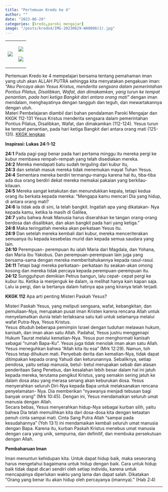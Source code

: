```yaml
---
title: "Pertemuan Kredo ke 4"
author: ""
date: "2023-06-29"
categories: [kredo,paroki mengajar]
image: "/posts/kredo4/IMG-20230629-WA0086(1).jpg"
---
```


+-------------------------------------------------+-----------------------------------------------+
| ![](/posts/kredo4/IMG-20230629-WA0065(1)_1.jpg) | ![](/posts/kredo4/IMG-20230629-WA0086(1).jpg) |
|                                                 |                                               |
|                                                 | ![](/posts/kredo4/IMG-20230629-WA0066(1).jpg) |
+-------------------------------------------------+-----------------------------------------------+

Pertemuan Kredo ke 4 mempelajari bersama tentang pemahaman iman yang utuh akan ALLAH PUTRA sehingga kita menyatakan pengakuan iman: *"Aku Percaya akan Yesus Kristus, menderita sengsara dalam pemerintahan Pontius Pilatus, Disalibkan, Wafat, dan dimakamkan, yang turun ke tempat penantian, pada hari ketiga Bangkit dari antara orang mati"* dengan iman mendalam, menghayatinya dengan tangguh dan teguh, dan mewartakannya dengan utuh.\
Materi Pembelajaran diambil dari bahan pendalaman Paroki Mengajar dan KKGK 112-131 Yesus Kristus menderita sengsara dalam pemerintahan Pontius Pilatus, Disalibkan, Wafat, dan dimakamkan (112-124). Yesus turun ke tempat penantian, pada hari ketiga Bangkit dari antara orang mati (125-131). [KKGK lengkap](/posts/KompendiumKatekismus.pdf)

**Inspirasi: Lukas 24:1-12**

**24:1** Pada pagi-pagi benar pada hari pertama minggu itu mereka pergi ke kubur membawa rempah-rempah yang telah disediakan mereka.\
**24:2** Mereka mendapati batu sudah terguling dari kubur itu,\
**24:3** dan setelah masuk mereka tidak menemukan mayat Tuhan Yesus.\
**24:4** Sementara mereka berdiri termangu-mangu karena hal itu, tiba-tiba ada dua orang berdiri dekat mereka memakai pakaian yang berkilau-kilauan.\
**24:5** Mereka sangat ketakutan dan menundukkan kepala, tetapi kedua orang itu berkata kepada mereka: "Mengapa kamu mencari Dia yang hidup, di antara orang mati?\
**24:6** Ia tidak ada di sini, Ia telah bangkit. Ingatlah apa yang dikatakan- Nya kepada kamu, ketika Ia masih di Galilea,\
**24:7** yaitu bahwa Anak Manusia harus diserahkan ke tangan orang-orang berdosa dan disalibkan, dan akan bangkit pada hari yang ketiga."\
**24:8** Maka teringatlah mereka akan perkataan Yesus itu.\
**24:9** Dan setelah mereka kembali dari kubur, mereka menceriterakan semuanya itu kepada kesebelas murid dan kepada semua saudara yang lain.\
**24:10** Perempuan- perempuan itu ialah Maria dari Magdala, dan Yohana, dan Maria ibu Yakobus. Dan perempuan-perempuan lain juga yang bersama-sama dengan mereka memberitahukannya kepada rasul-rasul.\
**24:11** Tetapi bagi mereka perkataan- perkataan itu seakan-akan omong kosong dan mereka tidak percaya kepada perempuan-perempuan itu.\
**24:12** Sungguhpun demikian Petrus bangun, lalu cepat- cepat pergi ke kubur itu. Ketika ia menjenguk ke dalam, ia melihat hanya kain kapan saja. Lalu ia pergi, dan ia bertanya dalam hatinya apa yang kiranya telah terjadi.

**KKGK 112** Apa arti penting Misteri Paskah Yesus?

Misteri Paskah Yesus, yang meliputi sengsara, wafat, kebangkitan, dan pemuliaan-Nya, merupakan pusat iman Kristen karena rencana Allah untuk menyelamatkan dunia telah terlaksana satu kali untuk selamanya melalui wafat Putra-Nya, Yesus Kristus.\
Yesus dituduh beberapa pemimpin Israel dengan tuduhan melawan hukum, kanisah, dan iman akan satu Allah. Padahal, Yesus justru menggenapi Hukum Taurat melalui kematian-Nya. Yesus pun menghormati kanisah sebagai "rumah Bapa-Ku". Yesus juga tidak menolak iman akan satu Allah. Yesus meneguhkan bahwa "Allah kita itu esa" (Mrk 12:29). Namun, toh Yesus tetap dihukum mati. Penyebab derita dan kematian-Nya, tidak dapat ditimpakan kepada orang Yahudi dan keturunannya. Sebaliknya, setiap pendosa, yaitu setiap manusia, betul- betul merupakan sebab dan alasan penderitaan Sang Penebus, dan kesalahan lebih besar dalam hal ini jatuh kepada mereka, terutama pengikut Kristus, yang semakin sering jatuh ke dalam dosa atau yang merasa senang akan keburukan dosa. Yesus menyerahkan seluruh Diri-Nya kepada Bapa untuk melaksanakan rencana penyelamatan- Nya. Dia memberikan "nyawanya menjadi tebusan bagi banyak orang" (Mrk 10:45). Dengan ini, Yesus mendamaikan seluruh umat manusia dengan Allah.\
Secara bebas, Yesus menyerahkan hidup-Nya sebagai kurban silih, yaitu bahwa Dia telah memulihkan kita dari dosa-dosa kita dengan ketaatan penuh cinta sampai mati. Cinta Sang Putra Allah "sampai pada kesudahannya" (Yoh 13:1) ini mendamaikan kembali seluruh umat manusia dengan Bapa. Karena itu, kurban Paskah Kristus menebus umat manusia dengan cara yang unik, sempurna, dan definitif, dan membuka persekutuan dengan Allah.

**Pembaharuan Iman**

Iman menuntun kehidupan kita. Untuk dapat hidup baik, maka seseorang harus mengetahui bagaimana untuk hidup dengan baik. Cara untuk hidup baik tidak dapat dicari sendiri oleh setiap individu, karena untuk mencapainya diperlukan waktu yang lama dan dapat salah. Dikatakan "Orang yang benar itu akan hidup oleh percayanya (imannya)." (Hab 2:4)

------------------------------------------------------------------------
